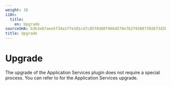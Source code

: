 ```yaml
---
weight: 16
i18n:
  title:
    en: Upgrade
sourceSHA: b3b3e8faee5f34a1ffe101c47c85f0d80f966d570e7b2f93807392673d2b1db7
title: Upgrade
---
```


# Upgrade

The upgrade of the Application Services plugin does not require a special process. You can refer to <ExternalSiteLink name="acp" href="appservice/unified-om/inst-upgrade-mgt/index" children="Upgrading the Operator" /> for the Application Services upgrade.
